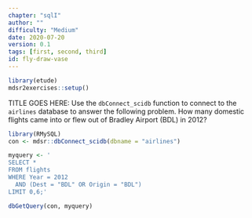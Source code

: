 ```yaml
---
chapter: "sqlI"
author: ""
difficulty: "Medium"
date: 2020-07-20 
version: 0.1
tags: [first, second, third]
id: fly-draw-vase
---
```


```r
library(etude)
mdsr2exercises::setup()
```

TITLE GOES HERE: 
Use the `dbConnect_scidb` function to connect to the `airlines` database to answer the following problem.
How many domestic flights came into or flew out of Bradley Airport (BDL) in 2012?


<!--begin-answer-->
```r
library(RMySQL)
con <- mdsr::dbConnect_scidb(dbname = "airlines")

myquery <- '
SELECT * 
FROM flights 
WHERE Year = 2012 
  AND (Dest = "BDL" OR Origin = "BDL")
LIMIT 0,6;'

dbGetQuery(con, myquery)
```

<!--end-answer-->


